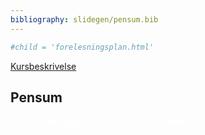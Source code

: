 ```yaml
---
bibliography: slidegen/pensum.bib
---
```


```r
#child = 'forelesningsplan.html'
```

[Kursbeskrivelse](https://www.hvl.no/studier/studieprogram/emne/%C3%B8kb1115)

## Pensum
<font color="white">Smith cited [@gartner2016mac
roeconomics]</font>


